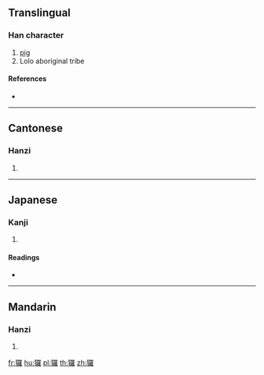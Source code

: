 {{character info/new}}
{{also|猡}}
==Translingual==

===Han character===
{{Han char|rn=94|rad=犬|as=19|sn=22|four=46214|canj=KHWLG}}

# [[pig]]
# Lolo aboriginal tribe

====References====
* {{Han ref|kx=0721.231|dkj=20803|dj=1133.200|hdz=21378.170|uh=7380|ud=29568|bh=C57A|bd=50554}}

----

==Cantonese==

===Hanzi===
{{yue-hanzi|jyut=|y=lo4|sim=猡}}

# {{defn|lang=yue|sort=犬19}}

----

==Japanese==

===Kanji===
{{ja-kanji|grade=|rs=犬19}}

# {{defn|lang=ja|sort=犬19}}

====Readings====
* {{ja-readings|on=[[ら]] (ra)|kun=}}

----

==Mandarin==

===Hanzi===
{{cmn-hanzi|sim=猡|pin=[[luó]] ([[luo2]])|wg=lo<sup>2</sup>}}

# {{defn|lang=cmn|sort=犬19}}

[[fr:玀]]
[[hu:玀]]
[[pl:玀]]
[[th:玀]]
[[zh:玀]]